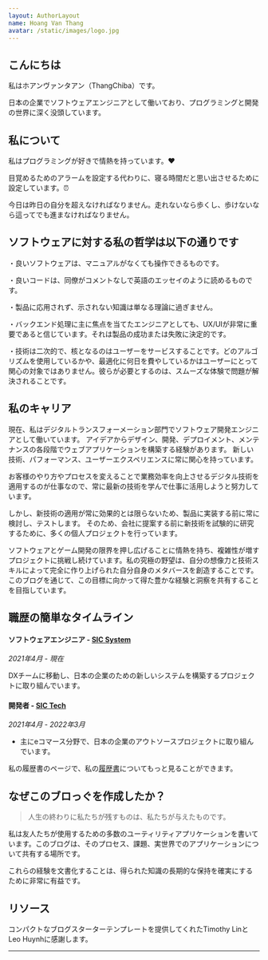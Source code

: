 ```yaml
---
layout: AuthorLayout
name: Hoang Van Thang
avatar: /static/images/logo.jpg
---
```



## こんにちは <Twemoji emoji="waving hand" />

私はホアンヴァンタアン（ThangChiba）です。

日本の企業でソフトウェアエンジニアとして働いており、プログラミングと開発の世界に深く没頭しています。

## 私について
私はプログラミングが好きで情熱を持っています。❤️

目覚めるためのアラームを設定する代わりに、寝る時間だと思い出させるために設定しています。⏰

今日は昨日の自分を超えなければなりません。走れないなら歩くし、歩けないなら這ってでも進まなければなりません。

## ソフトウェアに対する私の哲学は以下の通りです
・良いソフトウェアは、マニュアルがなくても操作できるものです。

・良いコードは、同僚がコメントなしで英語のエッセイのように読めるものです。

・製品に応用されず、示されない知識は単なる理論に過ぎません。

・バックエンド処理に主に焦点を当てたエンジニアとしても、UX/UIが非常に重要であると信じています。それは製品の成功または失敗に決定的です。

・技術は二次的で、核となるのはユーザーをサービスすることです。どのアルゴリズムを使用しているかや、最適化に何日を費やしているかはユーザーにとって関心の対象ではありません。彼らが必要とするのは、スムーズな体験で問題が解決されることです。

## 私のキャリア
現在、私はデジタルトランスフォーメーション部門でソフトウェア開発エンジニアとして働いています。
アイデアからデザイン、開発、デプロイメント、メンテナンスの各段階でウェブアプリケーションを構築する経験があります。
新しい技術、パフォーマンス、ユーザーエクスペリエンスに常に関心を持っています。

お客様のやり方やプロセスを変えることで業務効率を向上させるデジタル技術を適用するのが仕事なので、常に最新の技術を学んで仕事に活用しようと努力しています。

しかし、新技術の適用が常に効果的とは限らないため、製品に実装する前に常に検討し、テストします。
そのため、会社に提案する前に新技術を試験的に研究するために、多くの個人プロジェクトを行っています。

ソフトウェアとゲーム開発の限界を押し広げることに情熱を持ち、複雑性が増すプロジェクトに挑戦し続けています。私の究極の野望は、自分の想像力と技術スキルによって完全に作り上げられた自分自身のメタバースを創造することです。このブログを通じて、この目標に向かって得た豊かな経験と洞察を共有することを目指しています。

## 職歴の簡単なタイムライン

#### ソフトウェアエンジニア - [SIC System](https://sic-system.co.jp/)
_2021年4月 - 現在_

DXチームに移動し、日本の企業のための新しいシステムを構築するプロジェクトに取り組んでいます。
#### 開発者 -  [SIC Tech](https://sic-group.jp/)
_2021年4月 - 2022年3月_

- 主にeコマース分野で、日本の企業のアウトソースプロジェクトに取り組んでいます。

私の履歴書のページで、私の[履歴書](/resume)についてもっと見ることができます。

## なぜこのブロっぐを作成したか？
> 人生の終わりに私たちが残すものは、私たちが与えたものです。

私は友人たちが使用するための多数のユーティリティアプリケーションを書いています。このブログは、そのプロセス、課題、実世界でのアプリケーションについて共有する場所です。

これらの経験を文書化することは、得られた知識の長期的な保持を確実にするために非常に有益です。

## リソース
コンパクトなブログスターターテンプレートを提供してくれたTimothy LinとLeo Huynhに感謝します。

---

